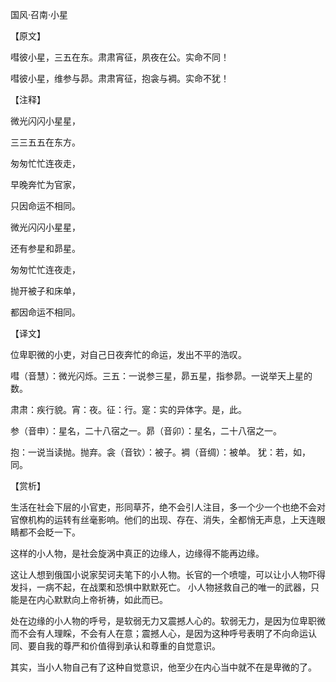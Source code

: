 

国风·召南·小星

【原文】

嘒彼小星，三五在东。肃肃宵征，夙夜在公。实命不同！

嘒彼小星，维参与昴。肃肃宵征，抱衾与裯。实命不犹！

【注释】

微光闪闪小星星，

三三五五在东方。

匆匆忙忙连夜走，

早晚奔忙为官家，

只因命运不相同。

微光闪闪小星星，

还有参星和昴星。

匆匆忙忙连夜走，

抛开被子和床单，

都因命运不相同。

【译文】

位卑职微的小吏，对自己日夜奔忙的命运，发出不平的浩叹。

嘒（音慧）：微光闪烁。三五：一说参三星，昴五星，指参昴。一说举天上星的数。

肃肃：疾行貌。宵：夜。征：行。寔：实的异体字。是，此。

参（音申）：星名，二十八宿之一。昴（音卯）：星名，二十八宿之一。

抱：一说当读抛。抛弃。衾（音钦）：被子。裯（音绸）：被单。 犹：若，如，同。

【赏析】

生活在社会下层的小官吏，形同草芥，绝不会引人注目，多一个少一个也绝不会对官僚机构的运转有丝毫影响。他们的出现、存在、消失，全都悄无声息，上天连眼睛都不会眨一下。

这样的小人物，是社会旋涡中真正的边缘人，边缘得不能再边缘。

这让人想到俄国小说家契诃夫笔下的小人物。长官的一个喷嚏，可以让小人物吓得发抖，一病不起，在战栗和恐惧中默默死亡。 小人物拯救自己的唯一的武器，只能是在内心默默向上帝祈祷，如此而已。

处在边缘的小人物的呼号，是软弱无力又震撼人心的。软弱无力，是因为位卑职微而不会有人理睬，不会有人在意；震撼人心，是因为这种呼号表明了不向命运认同、要自我的尊严和价值得到承认和尊重的自觉意识。

其实，当小人物自己有了这种自觉意识，他至少在内心当中就不在是卑微的了。

